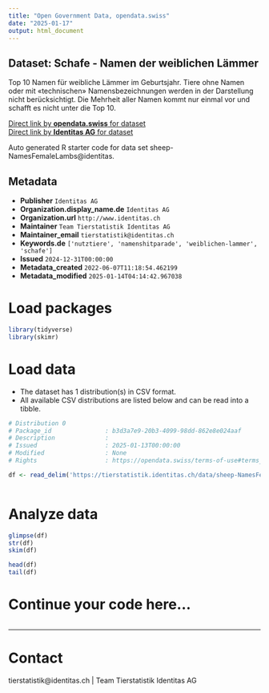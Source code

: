 ```yaml
---
title: "Open Government Data, opendata.swiss"
date: "2025-01-17"
output: html_document
---
```


## Dataset: Schafe - Namen der weiblichen Lämmer

Top 10 Namen für weibliche Lämmer im Geburtsjahr. Tiere ohne Namen oder mit «technischen» Namensbezeichnungen werden in der Darstellung nicht berücksichtigt. Die Mehrheit aller Namen kommt nur einmal vor und schafft es nicht unter die Top 10.

[Direct link by **opendata.swiss** for dataset](https://opendata.swiss/de/dataset/schafe-namen-der-weiblichen-lammer)<br>
[Direct link by **Identitas AG** for dataset](https://tierstatistik.identitas.ch/)

Auto generated R starter code for data set sheep-NamesFemaleLambs@identitas.

## Metadata

- **Publisher** `Identitas AG`
- **Organization.display_name.de** `Identitas AG`
- **Organization.url** `http://www.identitas.ch`
- **Maintainer** `Team Tierstatistik Identitas AG`
- **Maintainer_email** `tierstatistik@identitas.ch`
- **Keywords.de** `['nutztiere', 'namenshitparade', 'weiblichen-lammer', 'schafe']`
- **Issued** `2024-12-31T00:00:00`
- **Metadata_created** `2022-06-07T11:18:54.462199`
- **Metadata_modified** `2025-01-14T04:14:42.967038`


# Load packages

```r

library(tidyverse)
library(skimr)

```

# Load data

-   The dataset has 1 distribution(s) in CSV format.
-   All available CSV distributions are listed below and can be read into a tibble.

```r

# Distribution 0
# Package_id               : b3d3a7e9-20b3-4099-98dd-862e8e024aaf
# Description              : 
# Issued                   : 2025-01-13T00:00:00
# Modified                 : None
# Rights                   : https://opendata.swiss/terms-of-use#terms_by

df <- read_delim('https://tierstatistik.identitas.ch/data/sheep-NamesFemaleLambs.csv')



```

# Analyze data

```r

glimpse(df)
str(df)
skim(df)

head(df)
tail(df)

```

# Continue your code here...

```r

```

------------------------------------------------------------------------

# Contact

tierstatistik@identitas.ch | Team Tierstatistik Identitas AG
